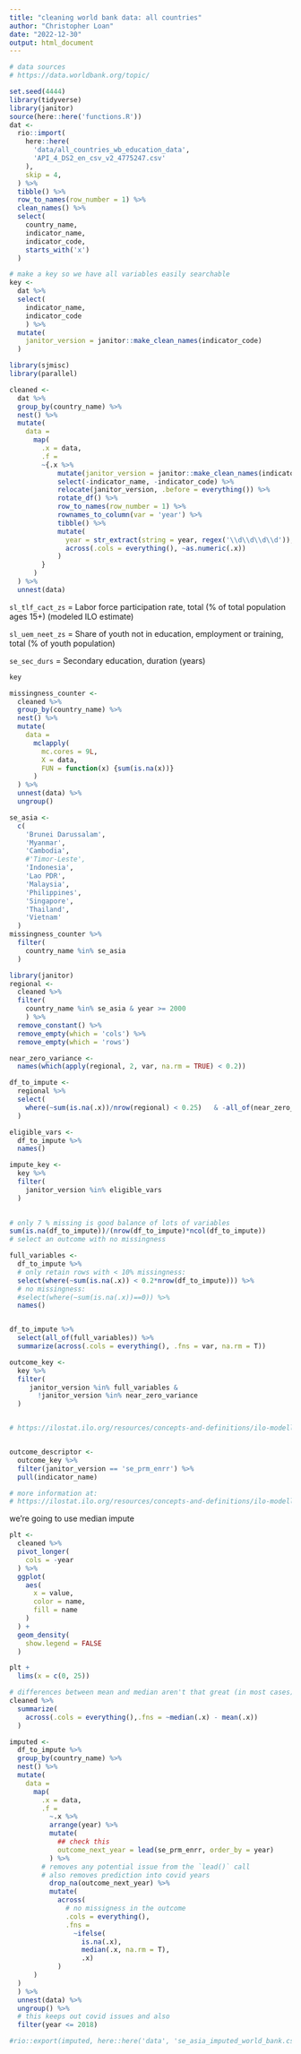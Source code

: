 ```yaml
---
title: "cleaning world bank data: all countries"
author: "Christopher Loan"
date: "2022-12-30"
output: html_document
---
```



```r
# data sources
# https://data.worldbank.org/topic/
```

```r
set.seed(4444)
library(tidyverse)
library(janitor)
source(here::here('functions.R'))
dat <- 
  rio::import(
    here::here(
      'data/all_countries_wb_education_data',
      'API_4_DS2_en_csv_v2_4775247.csv'
    ),
    skip = 4,
  ) %>% 
  tibble() %>% 
  row_to_names(row_number = 1) %>% 
  clean_names() %>%
  select(
    country_name, 
    indicator_name, 
    indicator_code, 
    starts_with('x')
  )

# make a key so we have all variables easily searchable
key <- 
  dat %>% 
  select(
    indicator_name, 
    indicator_code
    ) %>% 
  mutate(
    janitor_version = janitor::make_clean_names(indicator_code)
  )
```

```r
library(sjmisc)
library(parallel)

cleaned <- 
  dat %>% 
  group_by(country_name) %>% 
  nest() %>% 
  mutate(
    data = 
      map(
        .x = data, 
        .f =
        ~{.x %>% 
            mutate(janitor_version = janitor::make_clean_names(indicator_code)) %>% 
            select(-indicator_name, -indicator_code) %>% 
            relocate(janitor_version, .before = everything()) %>% 
            rotate_df() %>%
            row_to_names(row_number = 1) %>%
            rownames_to_column(var = 'year') %>%
            tibble() %>%
            mutate(
              year = str_extract(string = year, regex('\\d\\d\\d\\d')),
              across(.cols = everything(), ~as.numeric(.x))
            )
        }
      ) 
  ) %>% 
  unnest(data)
```

`sl_tlf_cact_zs` = Labor force participation rate, total (% of total population ages 15+) (modeled ILO estimate)

`sl_uem_neet_zs` = Share of youth not in education, employment or training, total (% of youth population)

`se_sec_durs` = Secondary education, duration (years)

```r
key
```

```r
missingness_counter <-
  cleaned %>%
  group_by(country_name) %>%
  nest() %>%
  mutate(
    data =
      mclapply(
        mc.cores = 9L,
        X = data,
        FUN = function(x) {sum(is.na(x))}
      )
  ) %>%
  unnest(data) %>%
  ungroup()

se_asia <- 
  c(
    'Brunei Darussalam', 
    'Myanmar', 
    'Cambodia', 
    #'Timor-Leste', 
    'Indonesia', 
    'Lao PDR', 
    'Malaysia', 
    'Philippines', 
    'Singapore', 
    'Thailand',
    'Vietnam'
  )
missingness_counter %>% 
  filter(
    country_name %in% se_asia
  )
```

```r
library(janitor)
regional <- 
  cleaned %>% 
  filter(
    country_name %in% se_asia & year >= 2000
    ) %>% 
  remove_constant() %>% 
  remove_empty(which = 'cols') %>% 
  remove_empty(which = 'rows') 

```


```r
near_zero_variance <- 
  names(which(apply(regional, 2, var, na.rm = TRUE) < 0.2))

df_to_impute <-
  regional %>% 
  select(
    where(~sum(is.na(.x))/nrow(regional) < 0.25)   & -all_of(near_zero_variance)
  ) 

eligible_vars <- 
  df_to_impute %>% 
  names() 

impute_key <- 
  key %>% 
  filter(
    janitor_version %in% eligible_vars
  ) 

  
# only 7 % missing is good balance of lots of variables 
sum(is.na(df_to_impute))/(nrow(df_to_impute)*ncol(df_to_impute))
# select an outcome with no missingness

full_variables <- 
  df_to_impute %>% 
  # only retain rows with < 10% missingness:
  select(where(~sum(is.na(.x)) < 0.2*nrow(df_to_impute))) %>% 
  # no missingness:
  #select(where(~sum(is.na(.x))==0)) %>% 
  names()


df_to_impute %>% 
  select(all_of(full_variables)) %>% 
  summarize(across(.cols = everything(), .fns = var, na.rm = T)) 

outcome_key <- 
  key %>% 
  filter(
     janitor_version %in% full_variables & 
       !janitor_version %in% near_zero_variance
  )


# https://ilostat.ilo.org/resources/concepts-and-definitions/ilo-modelled-estimates/


outcome_descriptor <-
  outcome_key %>% 
  filter(janitor_version == 'se_prm_enrr') %>% 
  pull(indicator_name)

# more information at:
# https://ilostat.ilo.org/resources/concepts-and-definitions/ilo-modelled-estimates/

```


we're going to use median impute

```r
plt <-
  cleaned %>% 
  pivot_longer(
    cols = -year
  ) %>% 
  ggplot(
    aes(
      x = value, 
      color = name, 
      fill = name
    )
  ) + 
  geom_density(
    show.legend = FALSE
  ) 

plt +
  lims(x = c(0, 25))
``` 

```r
# differences between mean and median aren't that great (in most cases)
cleaned %>% 
  summarize(
    across(.cols = everything(),.fns = ~median(.x) - mean(.x))
  ) 
```


```r
imputed <- 
  df_to_impute %>% 
  group_by(country_name) %>% 
  nest() %>% 
  mutate(
    data = 
      map(
        .x = data, 
        .f = 
          ~.x %>% 
          arrange(year) %>% 
          mutate(
            ## check this
            outcome_next_year = lead(se_prm_enrr, order_by = year)
          ) %>% 
        # removes any potential issue from the `lead()` call
        # also removes prediction into covid years
          drop_na(outcome_next_year) %>% 
          mutate(
            across(
              # no missigness in the outcome
              .cols = everything(),
              .fns =
                ~ifelse(
                  is.na(.x),
                  median(.x, na.rm = T),
                  .x)
            )
      )
  )
  ) %>% 
  unnest(data) %>% 
  ungroup() %>% 
  # this keeps out covid issues and also 
  filter(year <= 2018) 
```

```r
#rio::export(imputed, here::here('data', 'se_asia_imputed_world_bank.csv'))
```

